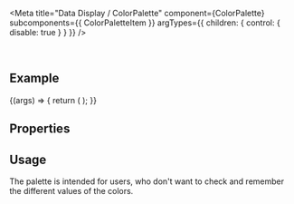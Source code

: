
<Meta
  title="Data Display / ColorPalette"
  component={ColorPalette}
  subcomponents={{ ColorPaletteItem }}
  argTypes={{
    children: { control: { disable: true } }
  }}
/>

<DocsHeader />

<br />

## Example

<Canvas>
  <Story name="Default">
    {(args) => {
      return (
        <ColorPalette {...args}>
          <ColorPaletteItem value="darkblue" />
          <ColorPaletteItem value="pink" />
          <ColorPaletteItem value="#444444" />
          <ColorPaletteItem value="rgb(0,200,0)" />
          <ColorPaletteItem value="green" />
          <ColorPaletteItem value="darkred" />
          <ColorPaletteItem value="yellow" />
          <ColorPaletteItem value="blue" />
          <ColorPaletteItem value="cyan" />
          <ColorPaletteItem value="orange" />
          <ColorPaletteItem value="#5480e7" />
          <ColorPaletteItem value="#ff6699" />
        </ColorPalette>
      );
    }}
  </Story>
</Canvas>

## Properties

<ArgsTable story="." />

## Usage

The palette is intended for users, who don't want to check and remember the different values of the colors.
